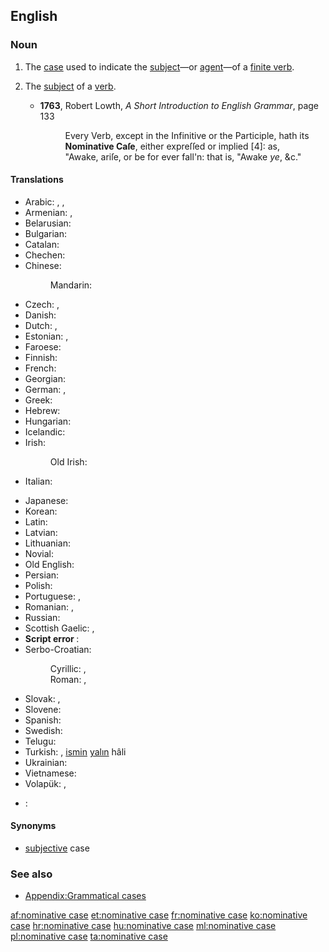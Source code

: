 ==English==
{{wikipedia}}

===Noun===
{{en-noun|head=[[nominative]] [[case]]}}

# {{context|grammar|lang=en}} The [[case]] used to indicate the [[subject]]—or [[agent]]—of a [[finite verb]].
# {{context|obsolete|grammar|lang=en}} The [[subject]] of a [[verb]].
#* '''1763''', Robert Lowth, ''A Short Introduction to English Grammar'', page 133
#*: Every Verb, except in the Infinitive or the Participle, hath its '''Nominative Caſe''', either expreſſed or implied [4]: as,<br/>"Awake, ariſe, or be for ever fall'n: that is, "Awake ''ye'', &c."

====Translations====
{{trans-top|case used to indicate the subject}}
* Arabic: {{t|ar|حالة الرفع|f|tr=ḥālat al-ráf`}}, {{IPAchar|(ħáːltu r-ráfʕu)}} {{f}},  {{t|ar|مرفوع|m|tr=marfū`}}
* Armenian: {{t|hy|ուղղական հոլով|sc=Armn}}, {{t|hy|ուղղական|ac=Armn}}
* Belarusian: {{t|be|назоўны склон|m|tr=nazowny sklon}}
* Bulgarian: {{t|bg|именителен падеж|m|tr=imenítelen padéž}}
* Catalan: {{t|ca|cas nominatiu|m}}
* Chechen: {{t|ce|цIерниг дожар}}
* Chinese:
*: Mandarin: {{t+|cmn|主格|tr=zhǔgé|sc=Hani}}
* Czech: {{t+|cs|nominativ|m}}, {{t|cs|první pád|m}}
* Danish: {{t+|da|nominativ}}
* Dutch: {{t+|nl|eerste naamval|m}}, {{t+|nl|nominatief|m}}
* Estonian: {{t+|et|nimetav kääne}}, {{t+|et|nominatiiv}}
* Faroese: {{t+|fo|hvørfall|n}}
* Finnish: {{t+|fi|nominatiivi}}
* French: {{t+|fr|nominatif|m}}
* Georgian: {{t+|ka|სახელობითი|sc=Geor}}
* German: {{t+|de|Nominativ|m}}, {{t+|de|Wer-Fall|m}}
* Greek: {{t+|el|ονομαστική|f|tr=onomastikí}}
* Hebrew: {{t+|he|נושא|m|tr=nosé}}
* Hungarian: {{t+|hu|alanyeset}}
* Icelandic: {{t+|is|nefnifall|n}}
* Irish: {{t+|ga|ainmneach|m}}
*: Old Irish: {{t|sga|ainmmnid|m}}
* Italian: {{t+|it|nominativo|m}}
{{trans-mid}}
* Japanese: {{t+|ja|主格|tr=[[しゅかく]], shukaku}}
* Korean: {{t+|ko|주격|tr=主格, ju-gyeok}}
* Latin: {{t|la|casus nominativus|m}}
* Latvian: {{t+|lv|nominatīvs|m}}
* Lithuanian: {{t+|lt|vardininkas|m}}
* Novial: {{t|nov|nominative}}
* Old English: {{t|ang|nemniendlic cásus}}
* Persian: {{t|fa|حالت نهادی|tr=hâlat-e nahâdi|sc=fa-Arab}}
* Polish: {{t+|pl|mianownik|m}}
* Portuguese: {{t|pt|caso nominativo|m}}, {{t+|pt|nominativo|m}}
* Romanian: {{t|ro|caz nominativ|n}}, {{t|ro|nominativ|n}}
* Russian: {{t+|ru|именительный падеж|m|tr=imenítel’nyj padéž}}
* Scottish Gaelic: {{t|gd|tuiseal ainmneach|m}}, {{t|gd|ainmneach}}
* <strong class="error"><span class="scribunto-error" id="mw-scribunto-error-0">Script error<!--Lua error in Module:language_utilities at line 11: The language code &quot;ua&quot; is not valid.--></span></strong>: {{t|ua|називний|sc=Cyrl}}
* Serbo-Croatian:
*: Cyrillic: {{t|sh|но̏минатӣв|m|sc=Cyrl}}, {{t|sh|пр̀ви па́деж|m|sc=Cyrl}}
*: Roman: {{t|sh|nȍminatīv|m}}, {{t|sh|pr̀vi pádež|m}}
* Slovak: {{t|sk|prvý pád|m}}, {{t+|sk|nominatív|m}}
* Slovene: {{t+|sl|imenovalnik|m}}
* Spanish: {{t|es|caso nominativo|m}}
* Swedish: {{t+|sv|nominativ|c}}
* Telugu: {{t|te|ప్రథమా విభక్తి|tr=prathamā vibhakti}}
* Turkish: {{t|tr|yalın hâl}}, [[ismin]] [[yalın]] hâli
* Ukrainian: {{t+|uk|називний|m|sc=Cyrl}}
* Vietnamese: {{t|vi|nguyên cách}}
* Volapük: {{t|vo|kimfal}}, {{t+|vo|nominatif}}
{{trans-bottom}}

{{checktrans-top}}
* {{ttbc|ar}}: {{l|ar|حَالةُ الرَّفْع}} {{unicode|(ħáːltu r-ráfʕu)}} {{f}}
{{trans-bottom}}

====Synonyms====
* [[subjective]] case

===See also===
* [[Appendix:Grammatical cases]]

[[af:nominative case]]
[[et:nominative case]]
[[fr:nominative case]]
[[ko:nominative case]]
[[hr:nominative case]]
[[hu:nominative case]]
[[ml:nominative case]]
[[pl:nominative case]]
[[ta:nominative case]]